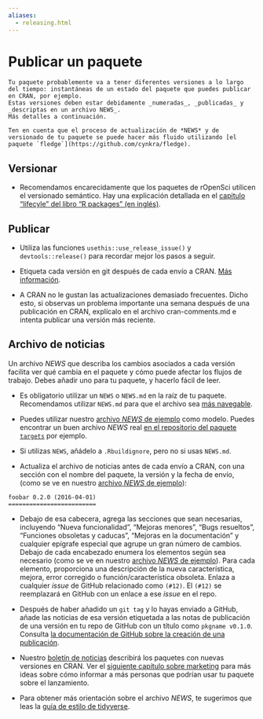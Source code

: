 ```yaml
---
aliases:
  - releasing.html
---
```


# Publicar un paquete  {#releasing}

```block
Tu paquete probablemente va a tener diferentes versiones a lo largo del tiempo: instantáneas de un estado del paquete que puedes publicar en CRAN, por ejemplo. 
Estas versiones deben estar debidamente _numeradas_, _publicadas_ y _descriptas en un archivo NEWS_.
Más detalles a continuación.

Ten en cuenta que el proceso de actualización de *NEWS* y de versionado de tu paquete se puede hacer más fluido utilizando [el paquete `fledge`](https://github.com/cynkra/fledge).
```

## Versionar {#versioning}

- Recomendamos encarecidamente que los paquetes de rOpenSci utilicen el versionado semántico. Hay una explicación detallada en el [capitulo "lifecyle" del libro "R packages" (en inglés)](https://r-pkgs.org/lifecycle.html).

## Publicar {#releasing}

- Utiliza las funciones `usethis::use_release_issue()` y `devtools::release()` para recordar mejor los pasos a seguir.

- Etiqueta cada versión en git después de cada envío a CRAN.
  [Más información](https://help.github.com/articles/creating-releases/).

- A CRAN no le gustan las actualizaciones demasiado frecuentes.
  Dicho esto, si observas un problema importante una semana después de una publicación en CRAN, explícalo en el archivo cran-comments.md e intenta publicar una versión más reciente.

## Archivo de noticias  {#news}

Un archivo *NEWS* que describa los cambios asociados a cada versión facilita ver qué cambia en el paquete y cómo puede afectar los flujos de trabajo.
Debes añadir uno para tu paquete, y hacerlo fácil de leer.

- Es obligatorio utilizar un `NEWS` o `NEWS.md` en la raíz de tu paquete.
  Recomendamos utilizar `NEWS.md` para que el archivo sea [más navegable](https://happygitwithr.com/workflows-browsability.html).

- Puedes utilizar nuestro [archivo *NEWS* de ejemplo](#newstemplate) como modelo.
  Puedes encontrar un buen archivo *NEWS* real [en el repositorio del paquete `targets`](https://github.com/ropensci/targets/blob/main/NEWS.md) por ejemplo.

- Si utilizas `NEWS`, añádelo a `.Rbuildignore`, pero no si usas `NEWS.md`.

- Actualiza el archivo de noticias antes de cada envío a CRAN, con una sección con el nombre del paquete, la versión y la fecha de envío, (como se ve en nuestro [archivo *NEWS* de ejemplo](#newstemplate)):

```
foobar 0.2.0 (2016-04-01)
=========================
```

- Debajo de esa cabecera, agrega las secciones que sean necesarias, incluyendo "Nueva funcionalidad", "Mejoras menores", "Bugs resueltos", "Funciones obsoletas y caducas", "Mejoras en la documentación" y cualquier epígrafe especial que agrupe un gran número de cambios.
  Debajo de cada encabezado enumera los elementos según sea necesario (como se ve en nuestro [archivo *NEWS* de ejemplo](#newstemplate)).
  Para cada elemento, proporciona una descripción de la nueva característica, mejora, error corregido o función/característica obsoleta.
  Enlaza a cualquier *issue* de GitHub relacionado como `(#12)`.
  El `(#12)` se reemplazará en GitHub con un enlace a ese *issue* en el repo.

- Después de haber añadido un `git tag` y lo hayas enviado a GitHub, añade las noticias de esa versión etiquetada a las notas de publicación de una versión en tu repo de GitHub con un título como `pkgname v0.1.0`.
  Consulta [la documentación de GitHub sobre la creación de una publicación](https://help.github.com/articles/creating-releases/).

- Nuestro [boletín de noticias](https://news.ropensci.org/) describirá los paquetes con nuevas versiones en CRAN.
  Ver el [siguiente capítulo sobre marketing](#marketing) para más ideas sobre cómo informar a más personas que podrían usar tu paquete sobre el lanzamiento.

- Para obtener más orientación sobre el archivo *NEWS*, te sugerimos que leas la [guía de estilo de tidyverse](https://style.tidyverse.org/news.html).


